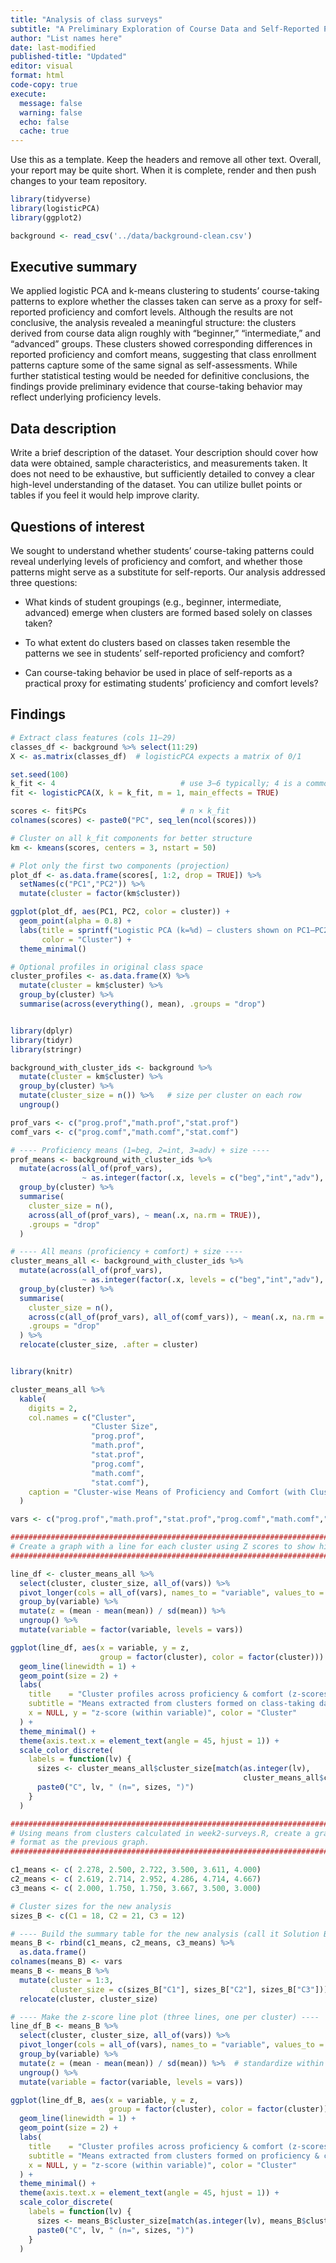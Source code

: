 ```yaml
---
title: "Analysis of class surveys"
subtitle: "A Preliminary Exploration of Course Data and Self-Reported Proficiency"
author: "List names here"
date: last-modified
published-title: "Updated"
editor: visual
format: html
code-copy: true
execute:
  message: false
  warning: false
  echo: false
  cache: true
---
```


Use this as a template. Keep the headers and remove all other text. Overall, your report may be quite short. When it is complete, render and then push changes to your team repository.

```r
library(tidyverse)
library(logisticPCA)
library(ggplot2)

background <- read_csv('../data/background-clean.csv')
```

## Executive summary

We applied logistic PCA and k-means clustering to students’ course-taking patterns to explore whether the classes taken can serve as a proxy for self-reported proficiency and comfort levels. Although the results are not conclusive, the analysis revealed a meaningful structure: the clusters derived from course data align roughly with “beginner,” “intermediate,” and “advanced” groups. These clusters showed corresponding differences in reported proficiency and comfort means, suggesting that class enrollment patterns capture some of the same signal as self-assessments. While further statistical testing would be needed for definitive conclusions, the findings provide preliminary evidence that course-taking behavior may reflect underlying proficiency levels.

## Data description

Write a brief description of the dataset. Your description should cover how data were obtained, sample characteristics, and measurements taken. It does not need to be exhaustive, but sufficiently detailed to convey a clear high-level understanding of the dataset. You can utilize bullet points or tables if you feel it would help improve clarity.

## Questions of interest

We sought to understand whether students’ course-taking patterns could reveal underlying levels of proficiency and comfort, and whether those patterns might serve as a substitute for self-reports. Our analysis addressed three questions:

-   What kinds of student groupings (e.g., beginner, intermediate, advanced) emerge when clusters are formed based solely on classes taken?

-   To what extent do clusters based on classes taken resemble the patterns we see in students’ self-reported proficiency and comfort?

-   Can course-taking behavior be used in place of self-reports as a practical proxy for estimating students’ proficiency and comfort levels?

## Findings

```r
# Extract class features (cols 11–29)
classes_df <- background %>% select(11:29)
X <- as.matrix(classes_df)  # logisticPCA expects a matrix of 0/1

set.seed(100)
k_fit <- 4                            # use 3–6 typically; 4 is a common start
fit <- logisticPCA(X, k = k_fit, m = 1, main_effects = TRUE)

scores <- fit$PCs                     # n × k_fit
colnames(scores) <- paste0("PC", seq_len(ncol(scores)))

# Cluster on all k_fit components for better structure
km <- kmeans(scores, centers = 3, nstart = 50)

# Plot only the first two components (projection)
plot_df <- as.data.frame(scores[, 1:2, drop = TRUE]) %>%
  setNames(c("PC1","PC2")) %>%
  mutate(cluster = factor(km$cluster))

ggplot(plot_df, aes(PC1, PC2, color = cluster)) +
  geom_point(alpha = 0.8) +
  labs(title = sprintf("Logistic PCA (k=%d) — clusters shown on PC1–PC2", k_fit),
       color = "Cluster") +
  theme_minimal()
```

```r
# Optional profiles in original class space
cluster_profiles <- as.data.frame(X) %>%
  mutate(cluster = km$cluster) %>%
  group_by(cluster) %>%
  summarise(across(everything(), mean), .groups = "drop")


library(dplyr)
library(tidyr)
library(stringr)

background_with_cluster_ids <- background %>%
  mutate(cluster = km$cluster) %>%
  group_by(cluster) %>%
  mutate(cluster_size = n()) %>%   # size per cluster on each row
  ungroup()

prof_vars <- c("prog.prof","math.prof","stat.prof")
comf_vars <- c("prog.comf","math.comf","stat.comf")

# ---- Proficiency means (1=beg, 2=int, 3=adv) + size ----
prof_means <- background_with_cluster_ids %>%
  mutate(across(all_of(prof_vars),
                ~ as.integer(factor(.x, levels = c("beg","int","adv"), ordered = TRUE)))) %>%
  group_by(cluster) %>%
  summarise(
    cluster_size = n(),
    across(all_of(prof_vars), ~ mean(.x, na.rm = TRUE)),
    .groups = "drop"
  )

# ---- All means (proficiency + comfort) + size ----
cluster_means_all <- background_with_cluster_ids %>%
  mutate(across(all_of(prof_vars),
                ~ as.integer(factor(.x, levels = c("beg","int","adv"), ordered = TRUE)))) %>%
  group_by(cluster) %>%
  summarise(
    cluster_size = n(),
    across(c(all_of(prof_vars), all_of(comf_vars)), ~ mean(.x, na.rm = TRUE)),
    .groups = "drop"
  ) %>%
  relocate(cluster_size, .after = cluster)


library(knitr)

cluster_means_all %>%
  kable(
    digits = 2,
    col.names = c("Cluster",
                  "Cluster Size",
                  "prog.prof",
                  "math.prof",
                  "stat.prof",
                  "prog.comf",
                  "math.comf",
                  "stat.comf"),
    caption = "Cluster-wise Means of Proficiency and Comfort (with Cluster Sizes)"
  )
```

```r
vars <- c("prog.prof","math.prof","stat.prof","prog.comf","math.comf","stat.comf")

####################################################################################
# Create a graph with a line for each cluster using Z scores to show highs and lows
####################################################################################

line_df <- cluster_means_all %>%
  select(cluster, cluster_size, all_of(vars)) %>%
  pivot_longer(cols = all_of(vars), names_to = "variable", values_to = "mean") %>%
  group_by(variable) %>%
  mutate(z = (mean - mean(mean)) / sd(mean)) %>%
  ungroup() %>%
  mutate(variable = factor(variable, levels = vars))

ggplot(line_df, aes(x = variable, y = z,
                    group = factor(cluster), color = factor(cluster))) +
  geom_line(linewidth = 1) +
  geom_point(size = 2) +
  labs(
    title    = "Cluster profiles across proficiency & comfort (z-scores)",
    subtitle = "Means extracted from clusters formed on class-taking data",
    x = NULL, y = "z-score (within variable)", color = "Cluster"
  ) +
  theme_minimal() +
  theme(axis.text.x = element_text(angle = 45, hjust = 1)) +
  scale_color_discrete(
    labels = function(lv) {
      sizes <- cluster_means_all$cluster_size[match(as.integer(lv),
                                                    cluster_means_all$cluster)]
      paste0("C", lv, " (n=", sizes, ")")
    }
  )
```

```r
####################################################################################
# Using means from clusters calculated in week2-surveys.R, create a graph with same
# format as the previous graph.
####################################################################################

c1_means <- c( 2.278, 2.500, 2.722, 3.500, 3.611, 4.000)
c2_means <- c( 2.619, 2.714, 2.952, 4.286, 4.714, 4.667)
c3_means <- c( 2.000, 1.750, 1.750, 3.667, 3.500, 3.000)

# Cluster sizes for the new analysis
sizes_B <- c(C1 = 18, C2 = 21, C3 = 12)

# ---- Build the summary table for the new analysis (call it Solution B) ----
means_B <- rbind(c1_means, c2_means, c3_means) %>%
  as.data.frame()
colnames(means_B) <- vars
means_B <- means_B %>%
  mutate(cluster = 1:3,
         cluster_size = c(sizes_B["C1"], sizes_B["C2"], sizes_B["C3"])) %>%
  relocate(cluster, cluster_size)

# ---- Make the z-score line plot (three lines, one per cluster) ----
line_df_B <- means_B %>%
  select(cluster, cluster_size, all_of(vars)) %>%
  pivot_longer(cols = all_of(vars), names_to = "variable", values_to = "mean") %>%
  group_by(variable) %>%
  mutate(z = (mean - mean(mean)) / sd(mean)) %>%  # standardize within variable
  ungroup() %>%
  mutate(variable = factor(variable, levels = vars))

ggplot(line_df_B, aes(x = variable, y = z,
                      group = factor(cluster), color = factor(cluster))) +
  geom_line(linewidth = 1) +
  geom_point(size = 2) +
  labs(
    title    = "Cluster profiles across proficiency & comfort (z-scores)",
    subtitle = "Means extracted from clusters formed on proficiency & comfort data",
    x = NULL, y = "z-score (within variable)", color = "Cluster"
  ) +
  theme_minimal() +
  theme(axis.text.x = element_text(angle = 45, hjust = 1)) +
  scale_color_discrete(
    labels = function(lv) {
      sizes <- means_B$cluster_size[match(as.integer(lv), means_B$cluster)]
      paste0("C", lv, " (n=", sizes, ")")
    }
  )

```

## 
